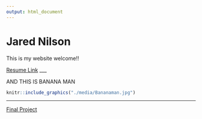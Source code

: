 ```yaml
---
output: html_document
---
```


# Jared Nilson

This is my website welcome!!

[Resume Link](https://Jared-Nilson.github.io/about.me/Jared_Nilson_Resume_2023.pdf)
___

AND THIS IS BANANA MAN

```r
knitr::include_graphics("./media/Bananaman.jpg")
```

___

[Final Project](https://jared-nilson.github.io/draft_project.html)
